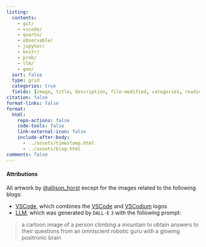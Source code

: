 ```yaml
---
listing:
  contents:
    - git/
    - vscode/
    - quarto/
    - observable/
    - jupyter/
    - knitr/
    - prob/
    - llm/
    - geo/
  sort: false
  type: grid
  categories: true
  fields: [image, title, description, file-modified, categories, reading-time]
citation: false
format-links: false
format:
  html:
    repo-actions: false
    code-tools: false
    link-external-icon: false
    include-after-body:
      - ../assets/timestamp.html
      - ../assets/blog.html
comments: false
---
```


#### Attributions {.appendix}
All artwork by [@allison_horst](https://twitter.com/allison_horst) except for the images related to the following blogs:

- [VSCode](vscode/index.qmd), which combines the [VSCode](https://commons.wikimedia.org/wiki/File:Visual_Studio_Code_1.35_icon.svg) and [VSCodium](https://commons.wikimedia.org/wiki/File:VSCodium_Logo.png) logos
- [LLM](llm/index.qmd), which was generated by `DALL·E` `3` with the following prompt:

> a cartoon image of a person climbing a mountain to obtain answers to their questions from an omniscient robotic guru with a glowing positronic brain
